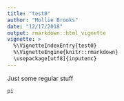 ```yaml
---
title: "test0"
author: "Mollie Brooks"
date: "12/17/2018"
output: rmarkdown::html_vignette
vignette: >
  %\VignetteIndexEntry{test0}
  %\VignetteEngine{knitr::rmarkdown}
  \usepackage[utf8]{inputenc}
---
```


Just some regular stuff

```r
pi
```
